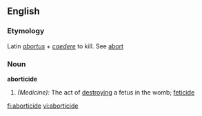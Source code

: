 ==English==

===Etymology===
Latin ''[[abortus]]'' + ''[[caedere]]'' to kill. See [[abort]]
===Noun===
'''aborticide'''

#''(Medicine):'' The act of [[destroying]] a fetus in the womb; [[feticide]]

[[fi:aborticide]]
[[vi:aborticide]]